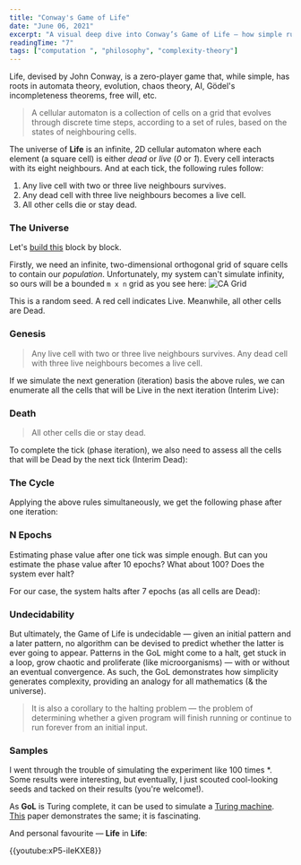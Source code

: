 ```yaml
---
title: "Conway's Game of Life"
date: "June 06, 2021"
excerpt: "A visual deep dive into Conway’s Game of Life — how simple rules give rise to complex, unpredictable behavior in a 2D cellular automaton."
readingTime: "7"
tags: ["computation ", "philosophy", "complexity-theory"]
---
```


Life, devised by John Conway, is a zero-player game that, while simple, has roots in automata theory, evolution, chaos theory, AI, Gödel's incompleteness theorems, free will, etc.

> A cellular automaton is a collection of cells on a grid that evolves through discrete time steps, according to a set of rules, based on the states of neighbouring cells.

The universe of **Life** is an infinite, 2D cellular automaton where each element (a square cell) is either *dead* or *live* (*0* or *1*). Every cell interacts with its eight neighbours. And at each tick, the following rules follow:

1. Any live cell with two or three live neighbours survives.
2. Any dead cell with three live neighbours becomes a live cell.
3. All other cells die or stay dead.

### The Universe
Let's [build this](https://github.com/specbug/simulation-theory/tree/master/game-of-life) block by block.

Firstly, we need an infinite, two-dimensional orthogonal grid of square cells to contain our *population*. Unfortunately, my system can't simulate infinity, so ours will be a bounded `m x n` grid as you see here:
![CA Grid](/public/images/cgol1.png)

This is a random seed. A red cell indicates Live. Meanwhile, all other cells are Dead.

### Genesis

> Any live cell with two or three live neighbours survives.
Any dead cell with three live neighbours becomes a live cell.

If we simulate the next generation (iteration) basis the above rules, we can enumerate all the cells that will be Live in the next iteration (Interim Live):

### Death

> All other cells die or stay dead.

To complete the tick (phase iteration), we also need to assess all the cells that will be Dead by the next tick (Interim Dead):

### The Cycle

Applying the above rules simultaneously, we get the following phase after one iteration:

### N Epochs
Estimating phase value after one tick was simple enough. But can you estimate the phase value after 10 epochs? What about 100? Does the system ever halt?

For our case, the system halts after 7 epochs (as all cells are Dead):

### Undecidability
But ultimately, the Game of Life is undecidable — given an initial pattern and a later pattern, no algorithm can be devised to predict whether the latter is ever going to appear. Patterns in the GoL might come to a halt, get stuck in a loop, grow chaotic and proliferate (like microorganisms) — with or without an eventual convergence. As such, the GoL demonstrates how simplicity generates complexity, providing an analogy for all mathematics (& the universe).

> It is also a corollary to the halting problem — the problem of determining whether a given program will finish running or continue to run forever from an initial input.

### Samples
I went through the trouble of simulating the experiment like 100 times *. Some results were interesting, but eventually, I just scouted cool-looking seeds and tacked on their results (you're welcome!).

As **GoL** is Turing complete, it can be used to simulate a [Turing machine](https://en.wikipedia.org/wiki/Turing_machine). [This](https://www.ics.uci.edu/~welling/teaching/271fall09/Turing-Machine-Life.pdf) paper demonstrates the same; it is fascinating.

And personal favourite — **Life** in **Life**:

{{youtube:xP5-iIeKXE8}}